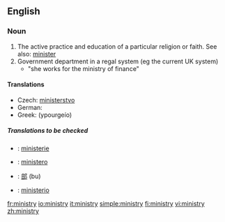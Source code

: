 ==English==

===Noun===
{{en-noun|ministr|ies}}

# The active practice and education of a particular religion or faith.  See also: [[minister]]
# Government department in a regal system (eg the current UK system)
#*"she works for the ministry of finance"

====Translations====
{{trans-top|government department}}
*Czech: [[ministerstvo]] {{n}}
*German: {{t+|de|Ministerium|n}}
*Greek: {{t|el|υπουργείο|n|}} (ypourgeío)
{{trans-mid}}
{{trans-bottom}}
=====Translations to be checked=====
{{checktrans}}
*{{ttbc|Dutch}}: [[ministerie]] {{n}}
*{{ttbc|Italian}}: [[ministero]] {{m}}
*{{ttbc|Japanese}}: [[部]] (bu)
*{{ttbc|Spanish}}: [[ministerio]] {{m}}

[[fr:ministry]]
[[io:ministry]]
[[it:ministry]]
[[simple:ministry]]
[[fi:ministry]]
[[vi:ministry]]
[[zh:ministry]]